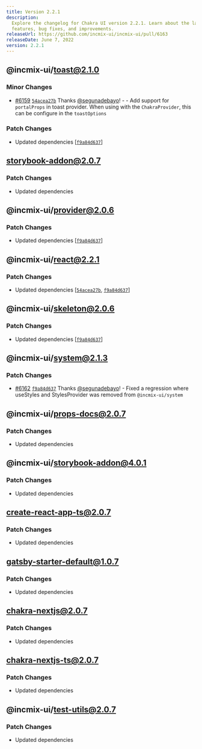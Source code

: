 ```yaml
---
title: Version 2.2.1
description:
  Explore the changelog for Chakra UI version 2.2.1. Learn about the latest
  features, bug fixes, and improvements.
releaseUrl: https://github.com/incmix-ui/incmix-ui/pull/6163
releaseDate: June 7, 2022
version: 2.2.1
---
```


## @incmix-ui/toast@2.1.0

### Minor Changes

- [#6159](https://github.com/incmix-ui/incmix-ui/pull/6159)
  [`54acea27b`](https://github.com/incmix-ui/incmix-ui/commit/54acea27baf8a8ac4a9f5346d95fe6aecda92f74)
  Thanks [@segunadebayo](https://github.com/segunadebayo)! - - Add support for
  `portalProps` in toast provider. When using with the `ChakraProvider`, this
  can be configure in the `toastOptions`

### Patch Changes

- Updated dependencies
  \[[`f9a84d637`](https://github.com/incmix-ui/incmix-ui/commit/f9a84d6370f0f460f491c36c53077c2087eb7580)]

## storybook-addon@2.0.7

### Patch Changes

- Updated dependencies

## @incmix-ui/provider@2.0.6

### Patch Changes

- Updated dependencies
  \[[`f9a84d637`](https://github.com/incmix-ui/incmix-ui/commit/f9a84d6370f0f460f491c36c53077c2087eb7580)]

## @incmix-ui/react@2.2.1

### Patch Changes

- Updated dependencies
  \[[`54acea27b`](https://github.com/incmix-ui/incmix-ui/commit/54acea27baf8a8ac4a9f5346d95fe6aecda92f74),
  [`f9a84d637`](https://github.com/incmix-ui/incmix-ui/commit/f9a84d6370f0f460f491c36c53077c2087eb7580)]

## @incmix-ui/skeleton@2.0.6

### Patch Changes

- Updated dependencies
  \[[`f9a84d637`](https://github.com/incmix-ui/incmix-ui/commit/f9a84d6370f0f460f491c36c53077c2087eb7580)]

## @incmix-ui/system@2.1.3

### Patch Changes

- [#6162](https://github.com/incmix-ui/incmix-ui/pull/6162)
  [`f9a84d637`](https://github.com/incmix-ui/incmix-ui/commit/f9a84d6370f0f460f491c36c53077c2087eb7580)
  Thanks [@segunadebayo](https://github.com/segunadebayo)! - Fixed a regression
  where useStyles and StylesProvider was removed from `@incmix-ui/system`

## @incmix-ui/props-docs@2.0.7

### Patch Changes

- Updated dependencies

## @incmix-ui/storybook-addon@4.0.1

### Patch Changes

- Updated dependencies

## create-react-app-ts@2.0.7

### Patch Changes

- Updated dependencies

## gatsby-starter-default@1.0.7

### Patch Changes

- Updated dependencies

## chakra-nextjs@2.0.7

### Patch Changes

- Updated dependencies

## chakra-nextjs-ts@2.0.7

### Patch Changes

- Updated dependencies

## @incmix-ui/test-utils@2.0.7

### Patch Changes

- Updated dependencies
